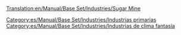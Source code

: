 [[Translation:en/Manual/Base Set/Industries/Sugar Mine]]

{{es/Manual/Base Set/Industries/Industrias| nombre = Mina de azúcar
| imagen = en/Manual/Base Set/SugarMine.png
| climas = [[es/Manual/Clima|Fantasía]]
| acepta = Nada
| produce= [[es/Manual/Base Set/Cargos/Azúcar|Azúcar]]
| notas  = No existe en otros [[es/Manual/Clima|climas]]
}}


[[Category:es/Manual/Base Set/Industries/Industrias primarias]]
[[Category:es/Manual/Base Set/Industries/Industrias de clima fantasía]]